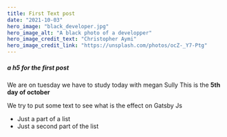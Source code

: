 ```yaml
---
title: First Text post
date: "2021-10-03"
hero_image: "black_developer.jpg"
hero_image_alt: "A black photo of a developper"
hero_image_credit_text: "Christopher Aymi"
hero_image_credit_link: "https://unsplash.com/photos/ocZ-_Y7-Ptg"
---
```


##### a h5 for the first post

We are on tuesday we have to study today with megan Sully
This is the **5th day of october**

We try to put some text to see what is the effect on Gatsby Js

- Just a part of a list
- Just a second part of the list
